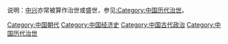 {{catmore|中國歷代中興}}

说明：[[中兴|中兴]]亦常被算作治世或盛世，参见[[:Category:中国历代治世|:Category:中国历代治世]]。

[[Category:中国朝代|Category:中国朝代]]
[[Category:中国经济史|Category:中国经济史]]
[[Category:中国古代政治|Category:中国古代政治]]
[[Category:中国历代治世|Category:中国历代治世]]